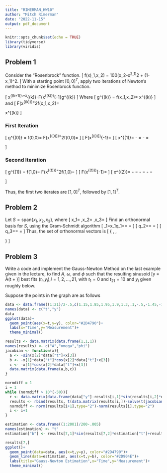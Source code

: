 ```yaml
---
title: "RIMERMAN_HW10"
author: "Mitch Rimerman"
date: "2022-11-15"
output: pdf_document
---
```


```r
knitr::opts_chunk$set(echo = TRUE)
library(tidyverse)
library(viridis)
```

## Problem 1

Consider the “Rosenbrock” function.
\[
f(x)_1,x_2) = 100(x_2-x^2_1)^2 + (1-x_1)^2.
\]
With a starting point $[0,0]^T$, apply two iterations of Newton’s method to minimize Rosenbrock
function.

\[
x^{(k+1)}:=x^{(k)}-F(x^{(k)})^{-1}g^{(k)}
\]
Where
\[
g^{(k)} = \nabla f(x_1,x_2)=\begin{bmatrix}
400x_1^3-400x_1x_2+2x_1-2 \\
200x_2-200x_1^2
\end{bmatrix}\quad\text{ at }x^{(k)}
\]
and
\[
F(x^{(k)})=\nabla^2f(x_1,x_2)=\begin{bmatrix}
1200x_1^2-400x_2+2 & -400x_1 \\
-400x_1 &  200
\end{bmatrix}\quad\text{ at }x^{(k)}
\]

### First Iteration
\[
g^{(0)} = \nabla f(0,0)=\begin{bmatrix}
-2 \\
0
\end{bmatrix}\quad\text{ and }\quad F(x^{(0)})=\nabla^2f(0,0)=\begin{bmatrix}
2 & 0 \\
0 & 200
\end{bmatrix}
\]
\[
F(x^{(0)})^{-1}=\frac{1}{400}\begin{bmatrix}
200 & 0 \\
0 & 2
\end{bmatrix}
\]
\[
x^{(1)}=\begin{bmatrix}
0\\
0
\end{bmatrix}-\begin{bmatrix}
1/2 & 0 \\
0 & 1/200
\end{bmatrix}\begin{bmatrix}
-2 \\
0
\end{bmatrix}=\begin{bmatrix}
0\\
0
\end{bmatrix}-\begin{bmatrix}
-1\\
0
\end{bmatrix}=\begin{bmatrix}
1\\
0
\end{bmatrix}
\]

### Second Iteration
\[
g^{(1)} = \nabla f(1,0)=\begin{bmatrix}
400 \\
-200
\end{bmatrix}\quad\text{ and }\quad F(x^{(1)})=\nabla^2f(1,0)=\begin{bmatrix}
1202 & -400 \\
-400 &  200
\end{bmatrix}
\]
\[
F(x^{(1)})^{-1}=\frac{1}{80400}\begin{bmatrix}
200 & 400 \\
400 & 1202
\end{bmatrix}
\]
\[
x^{(2)}=\begin{bmatrix}
1\\
0
\end{bmatrix}-\frac{1}{80400}\begin{bmatrix}
200 & 400 \\
400 & 1202
\end{bmatrix}\begin{bmatrix}
400 \\
-200
\end{bmatrix}=\begin{bmatrix}
1\\
0
\end{bmatrix}-\frac{1}{80400}\begin{bmatrix}
0\\
-80400
\end{bmatrix}=\begin{bmatrix}
1\\
0
\end{bmatrix}-\begin{bmatrix}
0\\
-1
\end{bmatrix}=\begin{bmatrix}
1\\
1
\end{bmatrix}
\]

Thus, the first two iterates are $[1,0]^T$, followed by $[1,1]^T$.

\newpage
## Problem 2
Let $S=\text{span}\{x_1,x_2,x_3\}$, where
\[
x_1=\begin{bmatrix}
2\\
1\\
0\\
0
\end{bmatrix},\quad x_2=\begin{bmatrix}
2\\
2\\
0\\
-3
\end{bmatrix},\quad x_3=\begin{bmatrix}
0\\
-1\\
1\\
0
\end{bmatrix}
\]
Find an orthonormal basis for $S$, using the Gram-Schmidt algorithm
\[
\tilde{q}_1=x_1\neq0\quad\Rightarrow\quad q_1=\frac{x_1}{\lVert x_1\rVert}=\frac{1}{\sqrt{5}}\begin{bmatrix}
2\\
1\\
0\\
0
\end{bmatrix}=\begin{bmatrix}
2/\sqrt{5}\\
1/\sqrt{5}\\
0\\
0
\end{bmatrix}
\]
\begin{align*}
\tilde{q}_2 & =x_2-(q_1^Tx_2)q_1 \\
&=\begin{bmatrix}
2\\
2\\
0\\
-3
\end{bmatrix}-\left(\begin{bmatrix}
2/\sqrt{5} & 1/\sqrt{5} & 0 & 0
\end{bmatrix}\begin{bmatrix}
2\\
2\\
0\\
-3
\end{bmatrix}\right)\begin{bmatrix}
2/\sqrt{5}\\
1/\sqrt{5}\\
0\\
0
\end{bmatrix} \\
&= \begin{bmatrix}
2\\
2\\
0\\
-3
\end{bmatrix}-\frac{6}{\sqrt{5}}\begin{bmatrix}
2/\sqrt{5}\\
1/\sqrt{5}\\
0\\
0
\end{bmatrix} \\
&= \begin{bmatrix}
2\\
2\\
0\\
-3
\end{bmatrix}-\begin{bmatrix}
12/5 \\
6/5 \\
0\\
0
\end{bmatrix} \\
&= \begin{bmatrix}
-2/5 \\
4/5 \\
0 \\
-3
\end{bmatrix}\neq 0
\end{align*}
\[
q_2=\frac{\tilde{q}_2}{\lVert \tilde{q}_2\rVert}=\frac{\sqrt{5}}{7}\begin{bmatrix}
-2/5 \\
4/5 \\
0 \\
-3
\end{bmatrix}=\begin{bmatrix}
-2\sqrt{5}/35\\
4\sqrt{5}/35\\
0\\
-3\sqrt{5}/7
\end{bmatrix}
\]
\begin{align*}
\tilde{q}_3 &=x_3-(q_1^Tx_3)q_1-(q_2^Tx_3)q_2 \\
&=\begin{bmatrix}
0\\
-1\\
1\\
0
\end{bmatrix}-\left(\begin{bmatrix}
2/\sqrt{5} \\
1/\sqrt{5} \\
0 \\ 
0
\end{bmatrix}^T\begin{bmatrix}
0\\
-1\\
1\\
0
\end{bmatrix}\right)\begin{bmatrix}
2/\sqrt{5}\\
1/\sqrt{5}\\
0\\
0
\end{bmatrix}-\left(\begin{bmatrix}
-2\sqrt{5}/35\\
4\sqrt{5}/35\\
0\\
-3\sqrt{5}/7
\end{bmatrix}^T\begin{bmatrix}
0\\
-1\\
1\\
0
\end{bmatrix}\right)\begin{bmatrix}
-2\sqrt{5}/35\\
4\sqrt{5}/35\\
0\\
-3\sqrt{5}/7
\end{bmatrix} \\
&=\begin{bmatrix}
0\\
-1\\
1\\
0
\end{bmatrix}-\frac{-1}{\sqrt{5}}\begin{bmatrix}
2/\sqrt{5}\\
1/\sqrt{5}\\
0\\
0
\end{bmatrix}-\frac{-4\sqrt{5}}{35}\begin{bmatrix}
-2\sqrt{5}/35\\
4\sqrt{5}/35\\
0\\
-3\sqrt{5}/7
\end{bmatrix} \\
&=\begin{bmatrix}
0\\
-1\\
1\\
0
\end{bmatrix}-\begin{bmatrix}
-2/5\\
-1/5\\
0\\
0
\end{bmatrix}-\begin{bmatrix}
8/245\\
-16/245\\
0\\
12/49
\end{bmatrix} \\
&=
\begin{bmatrix}
18/49 \\
13/49 \\
1 \\
-12/49
\end{bmatrix}
\end{align*}
\[
q_3=\frac{\tilde{q}_3}{\lVert \tilde{q}_3\rVert}=\frac{7\sqrt{85}}{85}\begin{bmatrix}
18/49 \\
-36/49 \\
1 \\
-12/49
\end{bmatrix}=\begin{bmatrix}
18\sqrt{85}/595\\
-36\sqrt{85}/595\\
7\sqrt{85}/85\\
-12\sqrt{85}/595
\end{bmatrix}
\]
Thus, the set of orthonormal vectors is
\[
\left\{\begin{bmatrix}
2/\sqrt{5}\\
1/\sqrt{5}\\
0\\
0
\end{bmatrix},\begin{bmatrix}
-2\sqrt{5}/35\\
4\sqrt{5}/35\\
0\\
-3\sqrt{5}/7
\end{bmatrix},\begin{bmatrix}
18\sqrt{85}/595\\
-36\sqrt{85}/595\\
7\sqrt{85}/85\\
-12\sqrt{85}/595
\end{bmatrix} \right\}
\]

\newpage
## Problem 3
Write a code and implement the Gauss-Newton Method on the last example given in the
lecture, to find $A$, $\omega$, and $\phi$ such that the resulting sinusoid
\[y = A\text{ sin}(\omega t + \phi)\]
best fits $(t_i,y_i)$,$i = 1,2,...,21$, with $t_1 = 0$ and $t_{21} = 10$ and $y_i$ given roughly below.

Suppose the points in the graph are as follows

```r
data <- data.frame((1:21)/2-.5,c(1.15,1.85,1.95,1.9,1.3,.1,-.5,-1.45,-1.95,-2.1,-1.4,-.35,.35,1.4,1.85,2.05,1.7,.75,-.2,-1.05,-1.6))
names(data) <- c("t","y")
data
ggplot(data)+
  geom_point(aes(x=t,y=y), color="#2D4790")+
  labs(x="Time",y="Measurement")+
  theme_minimal()
```

```r
results <- data.matrix(data.frame(1,1,1))
names(results) <- c("A","omega","phi")
jacobian <- function(x){
  a <- -sin(x[2]*data["t"]+x[3])
  b <- -x[1]*data["t"]*cos(x[2]*data["t"]+x[3])
  c <- -x[1]*cos(x[2]*data["t"]+x[3])
  data.matrix(data.frame(a,b,c))
}

normdiff = 1
i = 1
while (normdiff > 10^(-50)){
  r <- data.matrix(data.frame(data["y"]-results[i,1]*sin(results[i,2]*data["t"]+results[i,3])))
  results <- rbind(results, t(data.matrix(results[i,])-solve(t(jacobian(results[i,])) %*% jacobian(results[i,])) %*% t(jacobian(results[i,])) %*% r))
  normdiff <- norm(results[i+1],type="2")-norm(results[i],type="2")
  i <- i+1
}

estimation <- data.frame((1:2001)/200-.005)
names(estimation) <- "t"
estimation["b"] <- results[7,1]*sin(results[7,2]*estimation["t"]+results[7,3])

results[7,]
ggplot()+
  geom_point(data=data, aes(x=t,y=y), color="#2D4790")+
  geom_line(data=estimation, aes(x=t,y=b), color="#2D904E")+
  labs(title="Gauss-Newton Estimation",x="Time",y="Measurement")+
  theme_minimal()

```


